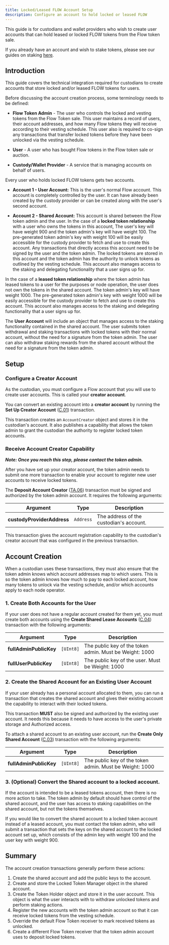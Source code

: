 ```yaml
---
title: Locked/Leased FLOW Account Setup
description: Configure an account to hold locked or leased FLOW
---
```


<Callout type="warning">

  This guide is for custodians and wallet providers who wish to create user accounts 
  that can hold leased or locked FLOW tokens from the Flow token sale.

  If you already have an account and wish to stake tokens, 
  please see our guides on staking [here](/staking/).

</Callout>

## Introduction

This guide covers the technical integration required for custodians to create
accounts that store locked and/or leased FLOW tokens for users.

Before discussing the account creation process, some terminology needs to be defined:

- **Flow Token Admin** - The user who controls the locked and vesting tokens from the 
Flow Token sale. This user maintains a record of users, their account addresses, 
and how many Flow tokens they will receive according to their vesting schedule.
This user also is required to co-sign any transactions that transfer locked tokens
before they have been unlocked via the vesting schedule.

- **User** - A user who has bought Flow tokens in the Flow token sale or auction.

- **Custody/Wallet Provider** - A service that is managing accounts on behalf of users.

Every user who holds locked FLOW tokens gets two accounts.

- **Account 1 - User Account:** This is the user's normal Flow account. 
This account is completely controlled by the user. It can have already been created by 
the custody provider or can be created along with the user's second account.

- **Account 2 - Shared Account:** This account is shared between the Flow token admin and the user.
In the case of a **locked token relationship** with a user who owns the tokens in this account,
The user's key will have weight 900 and the token admin's key will have weight 100. 
The pre-generated token admin's key with weight 100 will be easily accessible for the custody provider
to fetch and use to create this account.
Any transactions that directly access this account need to be signed by the user and the token admin.
The locked tokens are stored in this account and the token admin has the authority to unlock
tokens as outlined by the vesting schedule. This account also manages access to the staking
and delegating functionality that a user signs up for. 

In the case of a **leased token relationship** where the token admin has leased tokens
to a user for the purposes or node operation, the user does not own the tokens in the shared account.
The token admin's key will have weight 1000.
The pre-generated token admin's key with weight 1000 will be easily accessible for the custody provider
to fetch and use to create this account. This account also manages access to the staking
and delegating functionality that a user signs up for. 

The **User Account** will include an object that manages access to 
the staking functionality contained in the shared account.
The user submits token withdrawal and staking transactions with locked tokens
with their normal account, without the need for a signature from the token admin.
The user can also withdraw staking rewards from the shared account without the need for a signature
from the token admin.

## Setup

### Configure a Creator Account

As the custodian, you must configure a Flow account that you will use to 
create user accounts. This is called your **creator account**.

You can convert an existing account into a **creator account** by running
the **Set Up Creator Account** ([C.01](/core-contracts/locked-tokens/#custodian)) transaction.

This transaction creates an `AccountCreator` object and stores it in the custodian's account.
It also publishes a capability that allows the token admin to grant the custodian 
the authority to register locked token accounts.

### Receive Account Creator Capability

_**Note: Once you reach this step, please contact the token admin.**_

After you have set up your creator account, 
the token admin needs to submit one more transaction
to enable your account to register new user accounts to receive locked tokens.

The **Deposit Account Creator** ([TA.06](/core-contracts/locked-tokens/#token-admin)) transaction 
must be signed and authorized by the token admin account. It requires the
following arguments:

| Argument                    | Type      | Description |
|-----------------------------|-----------|-------------|
| **custodyProviderAddress**  | `Address` | The address of the custodian's account. |

This transaction gives the account registration capability to the custodian's creator account
that was configured in the previous transaction.

## Account Creation

When a custodian uses these transactions, they must also ensure that 
the token admin knows which account addresses map to which users. This is so 
the token admin knows how much to pay to each locked account, 
how many tokens to unlock via the vesting schedule, 
and/or which accounts apply to each node operator.

### 1. Create Both Accounts for the User

If your user does not have a regular account created for them yet, you must 
create both accounts using the **Create Shared Lease Accounts** ([C.04](/core-contracts/locked-tokens/#custodian))
transaction with the following arguments:

| Argument                  | Type      | Description |
|---------------------------|-----------|-------------|
| **fullAdminPublicKey**    | `[UInt8]` | The public key of the token admin. Must be Weight: 1000 |
| **fullUserPublicKey**     | `[UInt8]` | The public key of the user. Must be Weight: 1000 |

### 2. Create the Shared Account for an Existing User Account

If your user already has a personal account allocated to them, you can run a transaction
that creates the shared account and gives their existing account the capability
to interact with their locked tokens.

<Callout type="warning">

  This transaction **MUST** also be signed and authorized by the existing user account.
  It needs this because it needs to have access to the user's private storage and Authorized access.

</Callout>

To attach a shared account to an existing user account, 
run the **Create Only Shared Account** ([C.03](/core-contracts/locked-tokens/#custodian))
transaction with the following arguments:

| Argument                  | Type      | Description |
|---------------------------|-----------|-------------|
| **fullAdminPublicKey** | `[UInt8]` | The public key of the token admin. Must be Weight: 1000 |

### 3. (Optional) Convert the Shared account to a locked account.

If the account is intended to be a leased tokens account, then there is no more action to take.
The token admin by default should have control of the shared account, and the user has access
to staking capabilities on the shared account, but not the tokens themselves.

If you would like to convert the shared account to a locked token account instead of a leased account,
you must contact the token admin, who will submit a transaction that sets the keys on the shared account
to the locked account set up, which consists of the admin key with weight 100 and the user key with weight 900.

## Summary 

The account creation transactions generally perform these actions:

1. Create the shared account and add the public keys to the account.
2. Create and store the Locked Token Manager object in the shared account.
3. Create the Token Holder object and store it in the user account. This object
is what the user interacts with to withdraw unlocked tokens and perform staking actions.
4. Register the new accounts with the token admin account so that 
it can receive locked tokens from the vesting schedule.
5. Override the default Flow Token receiver to mark received tokens as unlocked.
6. Create a different Flow Token receiver that the token admin account uses to deposit locked tokens.

